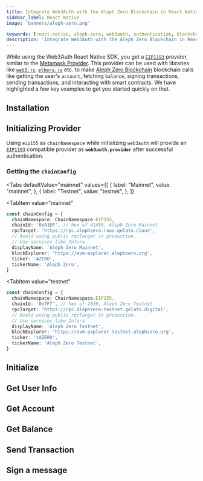 ```yaml
---
title: Integrate Web3Auth with the Aleph Zero Blockchain in React Native
sidebar_label: React Native
image: 'banners/aleph-zero.png'

keywords: [react-native, aleph-zero, web3auth, authentication, blockchain]
description: 'Integrate Web3Auth with the Aleph Zero Blockchain in React Native | Documentation - Web3Auth'
---
```



<SEO
  title="Integrate Web3Auth with the Aleph Zero Blockchain in React Native"
  description="Integrate Web3Auth with the Aleph Zero Blockchain in React Native | Documentation - Web3Auth"
  image="https://web3auth.io/docs/banners/aleph-zero.png"
  slug="/embedded-wallets/connect-blockchain/evm/aleph-zero/react-native"
/>

While using the Web3Auth React Native SDK, you get a [`EIP1193`](https://eips.ethereum.org/EIPS/eip-1193) provider, similar to the [Metamask Provider](https://docs.metamask.io/guide/ethereum-provider.html). This provider can be used with libraries like [`web3.js`](https://web3js.readthedocs.io/en/v1.2.8/getting-started.html), [`ethers.js`](https://docs.ethers.io/v5/getting-started/) etc. to make [Aleph Zero Blockchain](https://alephzero.org) blockchain calls like getting the user's `account`, fetching `balance`, signing transactions, sending transactions, and interacting with smart contracts. We have highlighted a few key examples to get you started quickly on that.

## Installation

<InstallationSnippet />

## Initializing Provider

Using `eip155` as `chainNamespace` while initializing `web3auth` will provide an [`EIP1193`](https://eips.ethereum.org/EIPS/eip-1193) compatible provider as **`web3auth.provider`** after successful authentication.

### Getting the `chainConfig`

<Tabs
 defaultValue="mainnet"
  values={[
    { label: "Mainnet", value: "mainnet", },
    { label: "Testnet", value: "testnet", },
  ]}
>
<TabItem
  value="mainnet"
>

```typescript
const chainConfig = {
  chainNamespace: ChainNamespace.EIP155,
  chainId: '0xA1EF', // hex of 41455, Aleph Zero Mainnet
  rpcTarget: 'https://rpc.alephzero.raas.gelato.cloud',
  // Avoid using public rpcTarget in production.
  // Use services like Infura
  displayName: 'Aleph Zero Mainnet',
  blockExplorer: 'https://evm-explorer.alephzero.org',
  ticker: 'AZERO',
  tickerName: 'Aleph Zero',
}
```

</TabItem>

<TabItem
  value="testnet"
>

```typescript
const chainConfig = {
  chainNamespace: ChainNamespace.EIP155,
  chainId: '0x7F7', // hex of 2039, Aleph Zero Testnet
  rpcTarget: 'https://rpc.alephzero-testnet.gelato.digital',
  // Avoid using public rpcTarget in production.
  // Use services like Infura
  displayName: 'Aleph Zero Testnet',
  blockExplorer: 'https://evm-explorer-testnet.alephzero.org',
  ticker: 'tAZERO',
  tickerName: 'Aleph Zero Testnet',
}
```

</TabItem>
</Tabs>

## Initialize

<InitialisationSnippet />

## Get User Info

<UserInfoSnippet />

## Get Account

<GetAccountSnippet />

## Get Balance

<GetBalanceSnippet />

## Send Transaction

<SendTransactionSnippet />

## Sign a message

<SignMessageSnippet />
